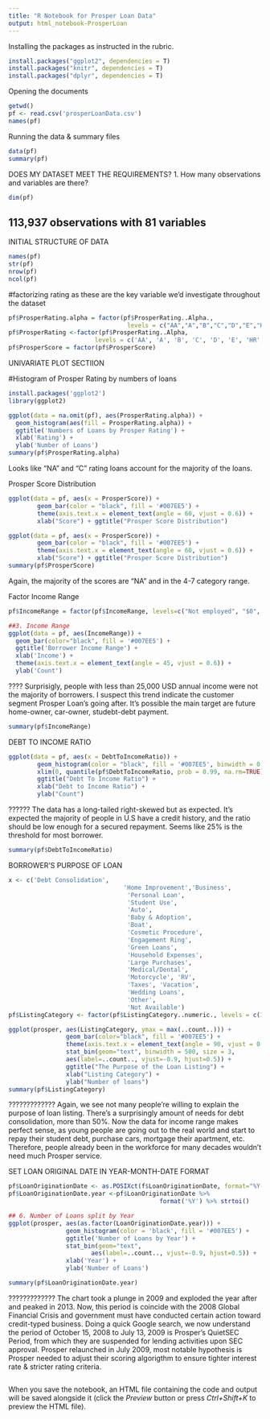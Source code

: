 ---
title: "R Notebook for Prosper Loan Data"
output: html_notebook-ProsperLoan
---

Installing the packages as instructed in the rubric. 

```{r}
install.packages("ggplot2", dependencies = T)
install.packages("knitr", dependencies = T)
install.packages("dplyr", dependencies = T)
```

Opening the documents 
```{r}
getwd()
pf <- read.csv('prosperLoanData.csv')
names(pf)
```

Running the data & summary files 
```{r}
data(pf)
summary(pf)
```

DOES MY DATASET MEET THE REQUIREMENTS? 
1. How many observations and variables are there?
```{r}
dim(pf)
```
## 113,937 observations with 81 variables

INITIAL STRUCTURE OF DATA 

```{r}
names(pf)
str(pf)
nrow(pf)
ncol(pf)
```

#factorizing rating as these are the key variable we'd investigate throughout the dataset
```{r}
pf$ProsperRating.alpha = factor(pf$ProsperRating..Alpha.,
                                 levels = c("AA","A","B","C","D","E","HR","NA"))
pf$ProsperRating <-factor(pf$ProsperRating..Alpha,
                        levels = c('AA', 'A', 'B', 'C', 'D', 'E', 'HR', 'NA'))
pf$ProsperScore = factor(pf$ProsperScore)
```

UNIVARIATE PLOT SECTIION

#Histogram of Prosper Rating by numbers of loans

```{r}
install.packages('ggplot2')
library(ggplot2)
```

```{r}
ggplot(data = na.omit(pf), aes(ProsperRating.alpha)) +
  geom_histogram(aes(fill = ProsperRating.alpha)) +
  ggtitle('Numbers of Loans by Prosper Rating') +
  xlab('Rating') +
  ylab('Number of Loans')
summary(pf$ProsperRating.alpha)
```

Looks like "NA" and "C" rating loans account for the majority of the loans. 

Prosper Score Distribution
```{r}
ggplot(data = pf, aes(x = ProsperScore)) + 
        geom_bar(color = "black", fill = '#007EE5') +
        theme(axis.text.x = element_text(angle = 60, vjust = 0.6)) +
        xlab("Score") + ggtitle("Prosper Score Distribution")
```

```{r}
ggplot(data = pf, aes(x = ProsperScore)) + 
        geom_bar(color = "black", fill = '#007EE5') +
        theme(axis.text.x = element_text(angle = 60, vjust = 0.6)) +
        xlab("Score") + ggtitle("Prosper Score Distribution")
summary(pf$ProsperScore)
```
Again, the majority of the scores are "NA" and in the 4-7 category range.

Factor Income Range
```{r}
pf$IncomeRange = factor(pf$IncomeRange, levels=c("Not employed", "$0", "$1-24,999", "$25,000-49,999", "$50,000-74,999", "$75,000-99,999", "$100,000+", "Not displayed"))

##3. Income Range
ggplot(data = pf, aes(IncomeRange)) +
  geom_bar(color="black", fill = '#007EE5') +
  ggtitle('Borrower Income Range') +
  xlab('Income') +
  theme(axis.text.x = element_text(angle = 45, vjust = 0.6)) +
  ylab('Count')
```

???? Surprisigly, people with less than 25,000 USD annual income were not the majority of borrowers. I suspect this trend indicate the customer segment Prosper Loan's going after. It's possible the main target are future home-owner, car-owner, studebt-debt payment.
```{r}
summary(pf$IncomeRange)
```

DEBT TO INCOME RATIO
```{r}
ggplot(data = pf, aes(x = DebtToIncomeRatio)) +                
        geom_histogram(color = "black", fill = '#007EE5', binwidth = 0.02) +
        xlim(0, quantile(pf$DebtToIncomeRatio, prob = 0.99, na.rm=TRUE)) +
        ggtitle("Debt To Income Ratio") +
        xlab("Debt to Income Ratio") +
        ylab("Count")
```

?????? The data has a long-tailed right-skewed but as expected. It's expected the majority of people in U.S have a credit history, and the ratio should be low enough for a secured repayment. Seems like 25% is the threshold for most borrower.
```{r}
summary(pf$DebtToIncomeRatio)
```

BORROWER'S PURPOSE OF LOAN
```{r}
x <- c('Debt Consolidation', 
                                'Home Improvement','Business', 
                                 'Personal Loan', 
                                 'Student Use', 
                                 'Auto', 
                                 'Baby & Adoption',
                                 'Boat', 
                                 'Cosmetic Procedure', 
                                 'Engagement Ring', 
                                 'Green Loans', 
                                 'Household Expenses', 
                                 'Large Purchases', 
                                 'Medical/Dental', 
                                 'Motorcycle', 'RV',
                                 'Taxes', 'Vacation',
                                 'Wedding Loans', 
                                 'Other', 
                                 'Not Available')
pf$ListingCategory <- factor(pf$ListingCategory..numeric., levels = c(1:6,8:20,7,0), labels = x)

ggplot(prosper, aes(ListingCategory, ymax = max(..count..))) +
                geom_bar(color="black", fill = '#007EE5') +
                theme(axis.text.x = element_text(angle = 90, vjust = 0.6)) + 
                stat_bin(geom="text", binwidth = 500, size = 3,
                aes(label=..count.., vjust=-0.9, hjust=0.5)) +
                ggtitle("The Purpose of the Loan Listing") +
                xlab("Listing Category") +
                ylab("Number of loans")
summary(pf$ListingCategory)
```
????????????? Again, we see not many people're willing to explain the purpose of loan listing. There's a surprisingly amount of needs for debt consolidation, more than 50%. Now the data for income range makes perfect sense, as young people are going out to the real world and start to repay their student debt, purchase cars, mortgage their apartment, etc. Therefore, people already been in the workforce for many decades wouldn't need much Prosper service.


SET LOAN ORIGINAL DATE IN YEAR-MONTH-DATE FORMAT
```{r}
pf$LoanOriginationDate <- as.POSIXct(f$LoanOriginationDate, format="%Y-%m-%d")
pf$LoanOriginationDate.year <-pf$LoanOriginationDate %>% 
                                          format('%Y') %>% strtoi()

## 6. Number of Loans split by Year
ggplot(prosper, aes(as.factor(LoanOriginationDate.year))) +
                geom_histogram(color = 'black', fill = '#007EE5') +
                ggtitle('Number of Loans by Year') +
                stat_bin(geom="text", 
                       aes(label=..count.., vjust=-0.9, hjust=0.5)) +
                xlab('Year') +
                ylab('Number of Loans')

summary(pf$LoanOriginationDate.year)
```
????????????? The chart took a plunge in 2009 and exploded the year after and peaked in 2013. Now, this period is coincide with the 2008 Global Financial Crisis and government must have conducted certain action toward credit-typed business. Doing a quick Google search, we now understand the period of October 15, 2008 to July 13, 2009 is Prosper's QuietSEC Period, from which they are suspended for lending activities upon SEC approval. Prosper relaunched in July 2009, most notable hypothesis is Prosper needed to adjust their scoring algorigthm to ensure tighter interest rate & stricter rating criteria.


```{r}

```












When you save the notebook, an HTML file containing the code and output will be saved alongside it (click the *Preview* button or press *Ctrl+Shift+K* to preview the HTML file).
